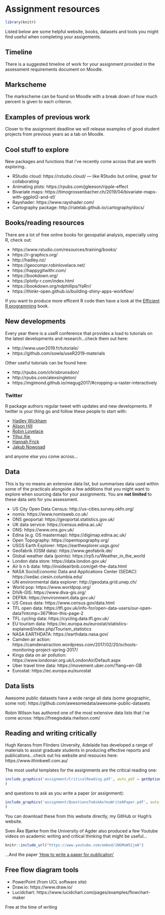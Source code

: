 # Assignment resources

```r
library(knitr)
```

Listed below are some helpful website, books, datasets and tools you might find useful when completing your assignments.

## Timeline

There is a suggested timeline of work for your assignment provided in the assessment requirements document on Moodle. 

## Markscheme

The markscheme can be found on Moodle with a break down of how much percent is given to each criteron.  

## Examples of previous work

Closer to the assignment deadline we will release examples of good student projects from previous years as a tab on Moodle.

## Cool stuff to explore

New packages and functions that i've recently come across that are worth exploring..

* RStudio cloud: https://rstudio.cloud/ --- like RStudio but online, great for collaborating
* Animating plots: https://rpubs.com/jgleeson/ripple-effect
* Bivariate maps: https://timogrossenbacher.ch/2019/04/bivariate-maps-with-ggplot2-and-sf/
* Rayshader: https://www.rayshader.com/
* Cartography package: http://riatelab.github.io/cartography/docs/

## Books/reading resources

There are a lot of free online books for geospatial analysis, especially using R, check out:

* https://www.rstudio.com/resources/training/books/
* https://r-graphics.org/
* http://hadley.nz/
* https://geocompr.robinlovelace.net/
* https://happygitwithr.com/
* https://bookdown.org/
* https://plotly-r.com/index.html
* https://bookdown.org/ndphillips/YaRrr/
* https://thinkr-open.github.io/building-shiny-apps-workflow/

If you want to produce more efficent R code then have a look at the [Efficient R programming](https://csgillespie.github.io/efficientR/index.html) book.

## New developments

Every year there is a useR conference that provides a load to tutorials on the latest developments and research...check them out here: 

* http://www.user2019.fr/tutorials/
* https://github.com/sowla/useR2019-materials

Other useful tutorials can be found here:

* http://rpubs.com/chrisbrunsdon/
* http://rpubs.com/alexsingleton/
* https://mgimond.github.io/megug2017/#cropping-a-raster-interactively

### Twitter

R package authors regular tweet with updates and new developments. If twitter is your thing go and follow these people to start with:

* [Hadley Wickham](https://twitter.com/hadleywickham)
* [Alison Hill](https://twitter.com/apreshill)
* [Robin Lovelace](https://twitter.com/robinlovelace)
* [Yihui Xie](https://twitter.com/xieyihui)
* [Hannah Frick](https://twitter.com/hfcfrick)
* [Jakub Nowosad](https://twitter.com/jakub_nowosad)

and anyone else you come across...

## Data

This is by no means an extensive data list, but summarises data used within some of the practicals alongside a few additions that you might want to explore when sourcing data for your assignments. You are **not limited** to these data sets for you assessment.

* US City Open Data Census: http://us-cities.survey.okfn.org/
* nomis: https://www.nomisweb.co.uk/
* ONS geoportal: https://geoportal.statistics.gov.uk/
* UK data service: https://census.edina.ac.uk/
* ONS: https://www.ons.gov.uk/
* Edina (e.g. OS mastermap): https://digimap.edina.ac.uk/
* Open Topography: https://opentopography.org/
* USGS Earth Explorer: https://earthexplorer.usgs.gov/
* Geofabrik (OSM data): https://www.geofabrik.de/
* Global weather data (points): https://rp5.ru/Weather_in_the_world
* London data store: https://data.london.gov.uk/
* Air b n b data: http://insideairbnb.com/get-the-data.html
* NASA SocioEconomic Data and Applications Center (SEDAC): https://sedac.ciesin.columbia.edu/
* UN environmental data explorer: http://geodata.grid.unep.ch/
* World pop: https://www.worldpop.org/
* DIVA-GIS: https://www.diva-gis.org/
* DEFRA: https://environment.data.gov.uk/
* US Cesus data: https://www.census.gov/data.html
* TFL open data: https://tfl.gov.uk/info-for/open-data-users/our-open-data?intcmp=3671#on-this-page-2
* TFL cycling data: https://cycling.data.tfl.gov.uk/
* EU tourism data: https://ec.europa.eu/eurostat/statistics-explained/index.php/Tourism_statistics
* NASA EARTHDATA: https://earthdata.nasa.gov/
* Camden air action: https://camdenairaction.wordpress.com/2017/02/20/schools-monitoring-project-spring-2017/
* Kings data on air pollution: https://www.londonair.org.uk/LondonAir/Default.aspx
* Uber travel time data: https://movement.uber.com/?lang=en-GB
* Eurostat: https://ec.europa.eu/eurostat

## Data lists

Awesome public datasets have a wide range all data (some geographic, some not): https://github.com/awesomedata/awesome-public-datasets

Robin Wilson has authored one of the most extensive data lists that i've come across: https://freegisdata.rtwilson.com/

## Reading and writing critically

Hugh Kerans from Flinders Unversity, Adelaide has developed a range of materials to assist graduate students in producing effective reports and publications...check out his website and resouces here: https://www.ithinkwell.com.au/

The most useful templates for the assignments are the critical reading one:

```r
include_graphics('assignment/CriticalReading.pdf', auto_pdf = getOption("knitr.graphics.auto_pdf", FALSE)
)
```

and questions to ask as you write a paper (or assignment):

```r
include_graphics('assignment/QuestionsToAskAsYouWriteAPaper.pdf', auto_pdf = getOption("knitr.graphics.auto_pdf", FALSE)
)
```

You can download these from this website directly, my GitHub or Hugh's website.

Sven Åke Bjørke from the University of Agder also produced a few Youtube videos on academic writing and critical thinking that might be useful...

```r
knitr::include_url("https://www.youtube.com/embed/1NGMoW51jmA")
```

...And the paper ['How to write a paper for publicaiton'](https://onlinelibrary.wiley.com/doi/full/10.1046/j.1444-2892.2000.00031.x)

## Free flow diagram tools

* PowerPoint (from UCL software site)
* Draw.io: https://www.draw.io/ 
* Lucidchart: https://www.lucidchart.com/pages/examples/flowchart-maker

Free at the time of writing